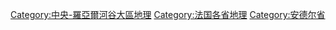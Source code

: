 [[Category:中央-羅亞爾河谷大區地理|Category:中央-羅亞爾河谷大區地理]]
[[Category:法国各省地理|Category:法国各省地理]]
[[Category:安德尔省|Category:安德尔省]]